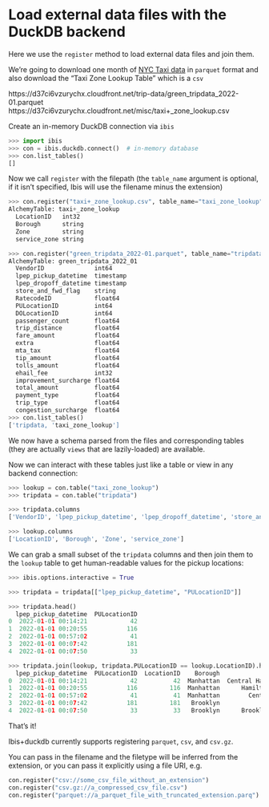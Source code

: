 # Load external data files with the DuckDB backend

<!-- prettier-ignore-start -->
Here we use the `register` method to load external data files and join them.
<!-- prettier-ignore-end -->

We're going to download one month of [NYC Taxi
data](https://www1.nyc.gov/site/tlc/about/tlc-trip-record-data.page) in
`parquet` format and also download the "Taxi Zone Lookup Table" which is a `csv`

https://d37ci6vzurychx.cloudfront.net/trip-data/green_tripdata_2022-01.parquet
https://d37ci6vzurychx.cloudfront.net/misc/taxi+_zone_lookup.csv

Create an in-memory DuckDB connection via `ibis`

```python
>>> import ibis
>>> con = ibis.duckdb.connect()  # in-memory database
>>> con.list_tables()
[]
```

Now we call `register` with the filepath (the `table_name` argument is optional,
if it isn't specified, Ibis will use the filename minus the extension)

```python
>>> con.register("taxi+_zone_lookup.csv", table_name="taxi_zone_lookup")
AlchemyTable: taxi+_zone_lookup
  LocationID   int32
  Borough      string
  Zone         string
  service_zone string

>>> con.register("green_tripdata_2022-01.parquet", table_name="tripdata")
AlchemyTable: green_tripdata_2022_01
  VendorID              int64
  lpep_pickup_datetime  timestamp
  lpep_dropoff_datetime timestamp
  store_and_fwd_flag    string
  RatecodeID            float64
  PULocationID          int64
  DOLocationID          int64
  passenger_count       float64
  trip_distance         float64
  fare_amount           float64
  extra                 float64
  mta_tax               float64
  tip_amount            float64
  tolls_amount          float64
  ehail_fee             int32
  improvement_surcharge float64
  total_amount          float64
  payment_type          float64
  trip_type             float64
  congestion_surcharge  float64
>>> con.list_tables()
['tripdata, 'taxi_zone_lookup']
```

We now have a schema parsed from the files and corresponding tables (they are
actually `views` that are lazily-loaded) are available.

Now we can interact with these tables just like a table or view in any backend
connection:

```python
>>> lookup = con.table("taxi_zone_lookup")
>>> tripdata = con.table("tripdata")

>>> tripdata.columns
['VendorID', 'lpep_pickup_datetime', 'lpep_dropoff_datetime', 'store_and_fwd_flag', 'RatecodeID', 'PULocationID', 'DOLocationID', 'passenger_count', 'trip_distance', 'fare_amount', 'extra', 'mta_tax', 'tip_amount', 'tolls_amount', 'ehail_fee', 'improvement_surcharge', 'total_amount', 'payment_type', 'trip_type', 'congestion_surcharge']

>>> lookup.columns
['LocationID', 'Borough', 'Zone', 'service_zone']
```

We can grab a small subset of the `tripdata` columns and then join them to the
`lookup` table to get human-readable values for the pickup locations:

```python
>>> ibis.options.interactive = True

>>> tripdata = tripdata[["lpep_pickup_datetime", "PULocationID"]]

>>> tripdata.head()
  lpep_pickup_datetime  PULocationID
0  2022-01-01 00:14:21            42
1  2022-01-01 00:20:55           116
2  2022-01-01 00:57:02            41
3  2022-01-01 00:07:42           181
4  2022-01-01 00:07:50            33

>>> tripdata.join(lookup, tripdata.PULocationID == lookup.LocationID).head()
  lpep_pickup_datetime  PULocationID  LocationID    Borough                  Zone service_zone
0  2022-01-01 00:14:21            42          42  Manhattan  Central Harlem North    Boro Zone
1  2022-01-01 00:20:55           116         116  Manhattan      Hamilton Heights    Boro Zone
2  2022-01-01 00:57:02            41          41  Manhattan        Central Harlem    Boro Zone
3  2022-01-01 00:07:42           181         181   Brooklyn            Park Slope    Boro Zone
4  2022-01-01 00:07:50            33          33   Brooklyn      Brooklyn Heights    Boro Zone
```

That's it!

Ibis+duckdb currently supports registering `parquet`, `csv`, and `csv.gz`.

You can pass in the filename and the filetype will be inferred from the extension, or you can pass it explicitly using a file URI, e.g.

```python
con.register("csv://some_csv_file_without_an_extension")
con.register("csv.gz://a_compressed_csv_file.csv")
con.register("parquet://a_parquet_file_with_truncated_extension.parq")
```

